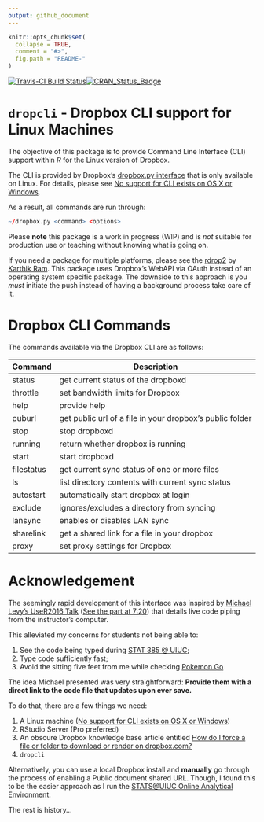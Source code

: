 ```yaml
---
output: github_document
---
```


<!-- README.md is generated from README.Rmd. Please edit that file -->

```r
knitr::opts_chunk$set(
  collapse = TRUE,
  comment = "#>",
  fig.path = "README-"
)
```

[![Travis-CI Build Status](https://travis-ci.org/coatless/dropcli.svg?branch=master)](https://travis-ci.org/coatless/dropcli)[![CRAN_Status_Badge](http://www.r-pkg.org/badges/version/dropcli)](https://cran.r-project.org/package=dropcli)

# `dropcli` - Dropbox CLI support for Linux Machines

The objective of this package is to provide Command Line Interface (CLI) support
within *R* for the Linux version of Dropbox. 

The CLI is provided by Dropbox's [dropbox.py interface](https://www.dropbox.com/en/help/9192) that is only available on Linux. For details, please see [No support for CLI exists on OS X or Windows](http://superuser.com/questions/678925/using-dropbox-from-the-command-line-on-osx).

As a result, all commands are run through:

```r
~/dropbox.py <command> <options>
```

Please **note** this package is a work in progress (WIP) and is *not* suitable
for production use or teaching without knowing what is going on.

If you need a package for multiple platforms, please see the [rdrop2](https://github.com/karthik/rdrop2) by [Karthik Ram](https://github.com/karthik/). This package uses Dropbox's WebAPI via OAuth
instead of an operating system specific package. The downside to this approach
is you *must* initiate the push instead of having a background process take care
of it.

# Dropbox CLI Commands

The commands available via the Dropbox CLI are as follows: 

| Command    | Description                                                  |
|------------|--------------------------------------------------------------|
| status     |  get current status of the dropboxd                          |
| throttle   |  set bandwidth limits for Dropbox                            |
| help       |  provide help                                                |
| puburl     |  get public url of a file in your dropbox's public folder    |
| stop       |  stop dropboxd                                               |
| running    |  return whether dropbox is running                           |
| start      |  start dropboxd                                              |
| filestatus |  get current sync status of one or more files                |
| ls         |  list directory contents with current sync status            |
| autostart  |  automatically start dropbox at login                        |
| exclude    |  ignores/excludes a directory from syncing                   |
| lansync    |  enables or disables LAN sync                                |
| sharelink  |  get a shared link for a file in your dropbox                |
| proxy      |  set proxy settings for Dropbox                              |

# Acknowledgement

The seemingly rapid development of this interface was inspired by [Michael Levy's UseR2016 Talk](http://michaellevy.name/blog/useR-talk-on-teaching-R/) ([See the part at 7:20](https://channel9.msdn.com/Events/useR-international-R-User-conference/useR2016/Teaching-R-to-200-people-in-a-week#time=07m20s)) that details live code piping from the instructor's computer.

This alleviated my concerns for students not being able to:

1. See the code being typed during [STAT 385 @ UIUC](http://stat385.thecoatlessprofessor.com/);
2. Type code sufficiently fast;
3. Avoid the sitting five feet from me while checking [Pokemon Go](http://www.pokemon.com/us/pokemon-video-games/pokemon-go/)

The idea Michael presented was very straightforward: **Provide them with a 
direct link to the code file that updates upon ever save.** 

To do that, there are a few things we need:

1. A Linux machine ([No support for CLI exists on OS X or Windows](http://superuser.com/questions/678925/using-dropbox-from-the-command-line-on-osx))
2. RStudio Server (Pro preferred)
3. An obscure Dropbox knowledge base article entitled [How do I force a file or folder to download or render on dropbox.com?](https://www.dropbox.com/en/help/201)
4. `dropcli`

Alternatively, you can use a local Dropbox install and **manually** go through the
process of enabling a Public document shared URL. Though, I found this to be
the easier approach as I run the [STATS@UIUC Online Analytical Environment](https://rstudio.stat.illinois.edu/).

The rest is history... 
